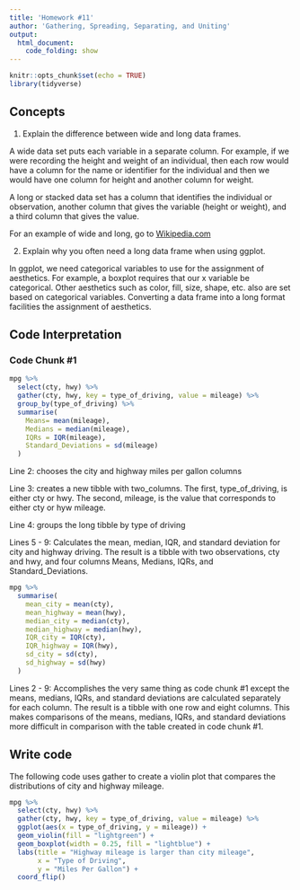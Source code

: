 ```yaml
---
title: 'Homework #11'
author: 'Gathering, Spreading, Separating, and Uniting'
output:
  html_document:
    code_folding: show
---
```


```r
knitr::opts_chunk$set(echo = TRUE)
library(tidyverse)
```

## Concepts  

1.  Explain the difference between wide and long data frames.  

A wide data set puts each variable in a separate column. For example, if we were recording the height and weight of an individual, then each row would have a column for the name or identifier for the individual and then we would have one column for height and another column for weight.  

A long or stacked data set has a column that identifies the individual or observation, another column that gives the variable (height or weight), and a third column that gives the value.  

For an example of wide and long, go to [Wikipedia.com](https://en.wikipedia.org/wiki/Wide_and_narrow_data)  

2.  Explain why you often need a long data frame when using ggplot.  

In ggplot, we need categorical variables to use for the assignment of aesthetics. For example, a boxplot requires that our x variable be categorical. Other aesthetics such as color, fill, size, shape, etc. also are set based on categorical variables. Converting a data frame into a long format facilities the assignment of aesthetics.  

## Code Interpretation

### Code Chunk #1

```r
mpg %>% 
  select(cty, hwy) %>% 
  gather(cty, hwy, key = type_of_driving, value = mileage) %>% 
  group_by(type_of_driving) %>% 
  summarise(
    Means= mean(mileage),
    Medians = median(mileage),
    IQRs = IQR(mileage),
    Standard_Deviations = sd(mileage)
  )
```

Line 2:  chooses the city and highway miles per gallon columns  

Line 3:  creates a new tibble with two_columns. The first, type_of_driving, is either cty or hwy. The second, mileage, is the value that corresponds to either cty or hyw mileage.  

Line 4:  groups the long tibble by type of driving  

Lines 5 - 9:  Calculates the mean, median, IQR, and standard deviation for city and highway driving. The result is a tibble with two observations, cty and hwy, and four columns Means, Medians, IQRs, and Standard_Deviations.  


```r
mpg %>%
  summarise(
    mean_city = mean(cty),
    mean_highway = mean(hwy),
    median_city = median(cty),
    median_highway = median(hwy),
    IQR_city = IQR(cty),
    IQR_highway = IQR(hwy),
    sd_city = sd(cty),
    sd_highway = sd(hwy)
  )
```

Lines 2 - 9: Accomplishes the very same thing as code chunk #1 except the means, medians, IQRs, and standard deviations are calculated separately for each column. The result is a tibble with one row and eight columns. This makes comparisons of the means, medians, IQRs, and standard deviations more difficult in comparison with the table created in code chunk #1.

## Write code  

The following code uses gather to create a violin plot that compares the distributions of city and highway mileage.  

```r

mpg %>%
  select(cty, hwy) %>%
  gather(cty, hwy, key = type_of_driving, value = mileage) %>%
  ggplot(aes(x = type_of_driving, y = mileage)) +
  geom_violin(fill = "lightgreen") +
  geom_boxplot(width = 0.25, fill = "lightblue") +
  labs(title = "Highway mileage is larger than city mileage",
       x = "Type of Driving",
       y = "Miles Per Gallon") +
  coord_flip()
```




